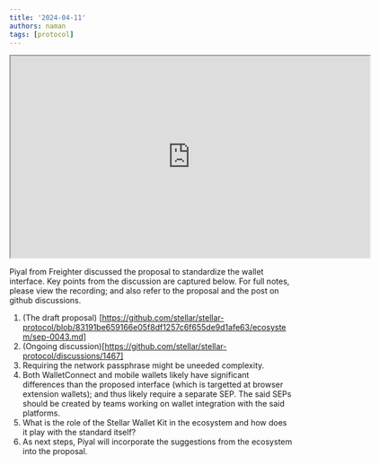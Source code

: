 ```yaml
---
title: '2024-04-11'
authors: naman
tags: [protocol]
---
```


<iframe
  src="https://drive.google.com/file/d/1OCt2lXcrwhVyRd4dcwj8mfCOzxXON6nL/preview"
  width="640"
  height="360"
  allow="autoplay"
></iframe>

Piyal from Freighter discussed the proposal to standardize the wallet interface. Key points from the discussion are captured below. For full notes, please view the recording; and also refer to the proposal and the post on github discussions.

1. (The draft proposal) [https://github.com/stellar/stellar-protocol/blob/83191be659166e05f8df1257c6f655de9d1afe63/ecosystem/sep-0043.md]
2. (Ongoing discussion)[https://github.com/stellar/stellar-protocol/discussions/1467]
3. Requiring the network passphrase might be uneeded complexity.
4. Both WalletConnect and mobile wallets likely have significant differences than the proposed interface (which is targetted at browser extension wallets); and thus likely require a separate SEP. The said SEPs should be created by teams working on wallet integration with the said platforms.
5. What is the role of the Stellar Wallet Kit in the ecosystem and how does it play with the standard itself?
6. As next steps, Piyal will incorporate the suggestions from the ecosystem into the proposal.
